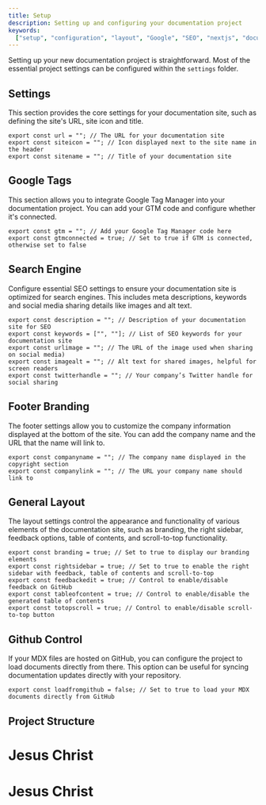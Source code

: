 ```yaml
---
title: Setup
description: Setting up and configuring your documentation project
keywords:
  ["setup", "configuration", "layout", "Google", "SEO", "nextjs", "documents"]
---
```


Setting up your new documentation project is straightforward. Most of the
essential project settings can be configured within the `settings` folder.

## Settings

This section provides the core settings for your documentation site, such as
defining the site's URL, site icon and title.

```tsx showLineNumbers
export const url = ""; // The URL for your documentation site
export const siteicon = ""; // Icon displayed next to the site name in the header
export const sitename = ""; // Title of your documentation site
```

## Google Tags

This section allows you to integrate Google Tag Manager into your documentation
project. You can add your GTM code and configure whether it's connected.

```tsx showLineNumbers
export const gtm = ""; // Add your Google Tag Manager code here
export const gtmconnected = true; // Set to true if GTM is connected, otherwise set to false
```

## Search Engine

Configure essential SEO settings to ensure your documentation site is optimized
for search engines. This includes meta descriptions, keywords and social media
sharing details like images and alt text.

```tsx showLineNumbers
export const description = ""; // Description of your documentation site for SEO
export const keywords = ["", ""]; // List of SEO keywords for your documentation site
export const urlimage = ""; // The URL of the image used when sharing on social media)
export const imagealt = ""; // Alt text for shared images, helpful for screen readers
export const twitterhandle = ""; // Your company’s Twitter handle for social sharing
```

## Footer Branding

The footer settings allow you to customize the company information displayed at
the bottom of the site. You can add the company name and the URL that the name
will link to.

```tsx showLineNumbers
export const companyname = ""; // The company name displayed in the copyright section
export const companylink = ""; // The URL your company name should link to
```

## General Layout

The layout settings control the appearance and functionality of various elements
of the documentation site, such as branding, the right sidebar, feedback
options, table of contents, and scroll-to-top functionality.

```tsx showLineNumbers
export const branding = true; // Set to true to display our branding elements
export const rightsidebar = true; // Set to true to enable the right sidebar with feedback, table of contents and scroll-to-top
export const feedbackedit = true; // Control to enable/disable feedback on GitHub
export const tableofcontent = true; // Control to enable/disable the generated table of contents
export const totopscroll = true; // Control to enable/disable scroll-to-top button
```

## Github Control

If your MDX files are hosted on GitHub, you can configure the project to load
documents directly from there. This option can be useful for syncing
documentation updates directly with your repository.

```tsx showLineNumbers
export const loadfromgithub = false; // Set to true to load your MDX documents directly from GitHub
```

## Project Structure

# Jesus Christ

<CardGrid>
  <Card
    title="Navigation"
    href="/docs/navigation"
    icon="alignJustify"
    variant="small"
    description="Creating your navigation"
  />
</CardGrid>

# Jesus Christ
